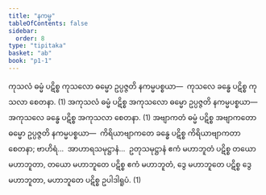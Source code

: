 ```yaml
---
title: "နကမ္မ"
tableOfContents: false
sidebar:
  order: 8
type: "tipitaka"
basket: "ab"
book: "p1-1"
---
```



<DynamicBreadcrumb />

<Division number="42" book="p1-1" e="ch" v="36" p="310">

<Paragraph number="231" book="p1-1">
ကုသလံ ဓမ္မံ ပဋိစ္စ ကုသလော ဓမ္မော ဥပ္ပဇ္ဇတိ နကမ္မပစ္စယာ—  ကုသလေ ခန္ဓေ ပဋိစ္စ ကုသလာ စေတနာ. (1)
</Paragraph>

<Paragraph number="232" book="p1-1">
အကုသလံ ဓမ္မံ ပဋိစ္စ အကုသလော ဓမ္မော ဥပ္ပဇ္ဇတိ နကမ္မပစ္စယာ—  အကုသလေ ခန္ဓေ ပဋိစ္စ အကုသလာ စေတနာ. (1)
</Paragraph>

<Paragraph number="233" book="p1-1">
အဗျာကတံ ဓမ္မံ ပဋိစ္စ အဗျာကတော ဓမ္မော ဥပ္ပဇ္ဇတိ နကမ္မပစ္စယာ—  ကိရိယာဗျာကတေ ခန္ဓေ ပဋိစ္စ ကိရိယာဗျာကတာ စေတနာ; ဗာဟိရံ…  အာဟာရသမုဋ္ဌာနံ…  ဥတုသမုဋ္ဌာနံ ဧကံ မဟာဘူတံ ပဋိစ္စ တယော မဟာဘူတာ, တယော မဟာဘူတေ ပဋိစ္စ ဧကံ မဟာဘူတံ, ဒွေ မဟာဘူတေ ပဋိစ္စ ဒွေ မဟာဘူတာ, မဟာဘူတေ ပဋိစ္စ ဥပါဒါရူပံ. (1)
</Paragraph>
</Division>